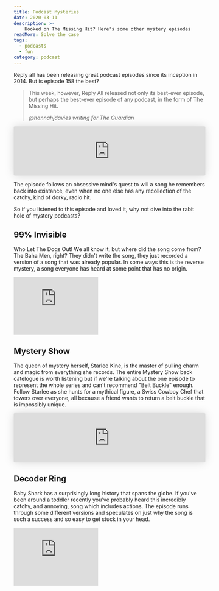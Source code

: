 ```yaml
---
title: Podcast Mysteries
date: 2020-03-11
description: >-
    Hooked on The Missing Hit? Here's some other mystery episodes
readMore: Solve the case
tags:
  - podcasts
  - fun
category: podcast
---
```


Reply all has been releasing great podcast episodes since its inception in 2014. But is episode 158 the best?

> This week, however, Reply All released not only its best-ever episode, but perhaps the best-ever episode of any podcast, in the form of The Missing Hit.
> 
> _@hannahjdavies writing for The Guardian_

<iframe scrolling="no" allow="autoplay" frameborder="no" width="100%" height="130" style="border-radius: 3px; height: 130px; width: 100%; box-shadow: 0 0 25px 0 rgba(0, 0, 0, 0.15);" src="https://player.gimletmedia.com/o2h8bx"></iframe>

The episode follows an obsessive mind's quest to will a song he remembers back into existance, even when no one else
has any recollection of the catchy, kind of dorky, radio hit.

So if you listened to this episode and loved it, why not dive into the rabit hole of mystery podcasts?

## 99% Invisible

Who Let The Dogs Out! We all know it, but where did the song come from? The Baha Men, right? 
They didn't write the song, they just recorded a version of a song that was already popular. 
In some ways this is the reverse mystery, a song everyone has heard at some point
that has no origin.

<iframe style="border: solid 1px #dedede;"  src="https://app.stitcher.com/splayer/f/16374/67277247" width="220" height="150" frameborder="0" scrolling="no"></iframe>

## Mystery Show 

The queen of mystery herself, Starlee Kine, is the master of pulling charm and magic from everything she records.
The entire Mystery Show back catelogue is worth listening but if we're talking about the one episode to represent the whole
series and can't recommend "Belt Buckle" enough. Follow Starlee as she hunts for a mythical figure, a Swiss Cowboy Chef that towers over everyone, all because
a friend wants to return a belt buckle that is impossibly unique.

<iframe scrolling="no" allow="autoplay" frameborder="no" width="100%" height="130" style="border-radius: 3px; height: 130px; width: 100%; box-shadow: 0 0 25px 0 rgba(0, 0, 0, 0.15);" src="https://player.gimletmedia.com/76h3r6"></iframe>

## Decoder Ring

Baby Shark has a surprisingly long history that spans the globe. If you've been around a toddler recently you've
probably heard this incredibly catchy, and annoying, song which includes actions. The episode runs through some
different versions and speculates on just why the song is such a success and so easy to get stuck in your head.

<iframe style="border: solid 1px #dedede;"  src="https://app.stitcher.com/splayer/f/183894/58978720" width="220" height="150" frameborder="0" scrolling="no"></iframe>